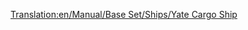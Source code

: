 [[Translation:en/Manual/Base Set/Ships/Yate Cargo Ship]]
{{fr/Bateau|Nom=Cargo Yate
|Image=[[File:en/CargoShip.png|Yate Cargo Ship]]
|Coût=24 372£ (48 744$)
|Vitesse=24 km/h (15 mph)
|Entretien=2 460£ (4 920$)
|Conception=1928
|Vie=30
|Capacité=160 unités*
|Description=Le cargo Yate est le plus lent et le plus réduit des deux cargos.
|Réalité=Fictif.<br/>''*'' (160 unités de courrier, charbon, bétail, céréales, marchandises, bois, minerai de fer, acier, biens de valeur)
}}